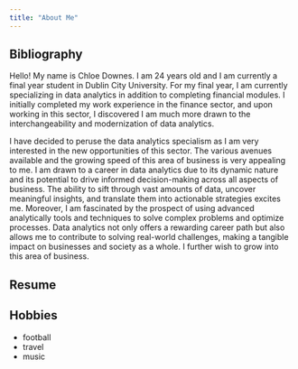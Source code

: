 ```yaml
---
title: "About Me"
---
```


## Bibliography 
Hello! My name is Chloe Downes. I am 24 years old and I am currently a final year student in Dublin City University. For my final year, I am currently specializing in data analytics in addition to completing financial modules. I initially completed my work experience in the finance sector, and upon working in this sector, I discovered I am much more drawn to the interchangeability and modernization of data analytics. 

I have decided to peruse the data analytics specialism as I am very interested in the new opportunities of this sector. The various avenues available and the growing speed of this area of business is very appealing to me. I am drawn to a career in data analytics due to its dynamic nature and its potential to drive informed decision-making across all aspects of business. The ability to sift through vast amounts of data, uncover meaningful insights, and translate them into actionable strategies excites me. Moreover, I am fascinated by the prospect of using advanced analytically tools and techniques to solve complex problems and optimize processes. Data analytics not only offers a rewarding career path but also allows me to contribute to solving real-world challenges, making a tangible impact on businesses and society as a whole. I further wish to grow into this area of business.

## Resume




## Hobbies
- football
- travel
- music

